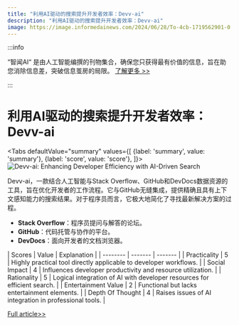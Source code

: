 ```yaml
---
title: "利用AI驱动的搜索提升开发者效率：Devv-ai"
description: "利用AI驱动的搜索提升开发者效率：Devv-ai"
image: https://image.informedainews.com/2024/06/28/To-4cb-1719562901-0.jpg
---
```



:::info

“智闻AI“ 是由人工智能编撰的刊物集合，确保您只获得最有价值的信息，旨在助您消除信息差，突破信息茧房的局限。  [了解更多 >>](/)

:::

# 利用AI驱动的搜索提升开发者效率：Devv-ai


<Tabs
	defaultValue="summary"
	values={[
	{label: 'summary', value: 'summary'},
	{label: 'score', value: 'score'},
]}>
<TabItem value="summary">
<img
  src="https://image.informedainews.com/2024/06/28/To-4cb-1719562901-0.jpg"
  alt="Devv-ai: Enhancing Developer Efficiency with AI-Driven Search"
/>



Devv-ai，一款结合人工智能与Stack Overflow、GitHub和DevDocs数据资源的工具，旨在优化开发者的工作流程。它与GitHub无缝集成，提供精确且具有上下文感知能力的搜索结果。对于程序员而言，它极大地简化了寻找最新解决方案的过程。

* **Stack Overflow**：程序员提问与解答的论坛。
* **GitHub**：代码托管与协作的平台。
* **DevDocs**：面向开发者的文档浏览器。
</TabItem>
<TabItem value="score">
	| Scores     | Value   | Explanation |
	| -------- | ------- | ------- |
	| Practicality  | 5    | Highly practical tool directly applicable to developer workflows.    |
	| Social Impact | 4     | Influences developer productivity and resource utilization.    |
	| Rationality    | 5    | Logical integration of AI with developer resources for efficient search.    |
	| Entertainment Value    | 2    | Functional but lacks entertainment elements.    |
	| Depth Of Thought    | 4    | Raises issues of AI integration in professional tools.    |
</TabItem>
</Tabs>

[Full article>>](https://www.producthunt.com/posts/devv-ai)
